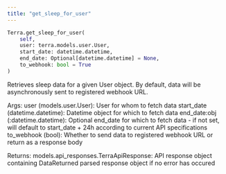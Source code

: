 ```yaml
---
title: "get_sleep_for_user"
---
```

```python python
Terra.get_sleep_for_user(
	self,
	user: terra.models.user.User,
	start_date: datetime.datetime,
	end_date: Optional[datetime.datetime] = None,
	to_webhook: bool = True
)

```

Retrieves sleep data for a given User object. By default, data will be asynchronously sent to registered webhook URL.

Args: user (models.user.User): User for whom to fetch data start\_date (datetime.datetime): Datetime object for which to fetch data end\_date:obj (:datetime.datetime): Optional end\_date for which to fetch data - if not set, will default to start\_date + 24h according to current API specifications to\_webhook (bool): Whether to send data to registered webhook URL or return as a response body

Returns: models.api\_responses.TerraApiResponse: API response object containing DataReturned parsed response object if no error has occured



